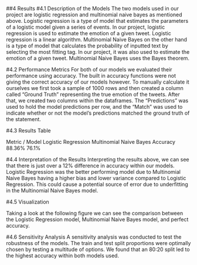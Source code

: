 ##4 Results
#4.1 Description of the Models
The two models used in our project are logistic regression and multinomial naive bayes as mentioned above. Logistic regression is a type of model that estimates the parameters of a logistic model given a series of events. In our project, logistic regression is used to estimate the emotion of a given tweet. Logistic regression is a linear algorithm. Multinomial Naive Bayes on the other hand is a type of model that calculates the probability of inputted text by selecting the most fitting tag. In our project, it was also used to estimate the emotion of a given tweet. Multinomial Naive Bayes uses the Bayes theorem.

#4.2 Performance Metrics
For both of our models we evaluated their performance using accuracy. The built in accuracy functions were not giving the correct accuracy of our models however. To manually calculate it ourselves we first took a sample of 1000 rows and then created a column called “Ground Truth” representing the true emotion of the tweets. After that, we created two columns within the dataframes. The “Predictions” was used to hold the model predictions per row, and the “Match” was used to indicate whether or not the model's predictions matched the ground truth of the statement. 

#4.3 Results Table
	
Metric / Model
Logistic Regression
Multinomial Naive Bayes
Accuracy
88.36%
76.1%


#4.4 Interpretation of the Results
Interpreting the results above, we can see that there is just over a 12% difference in accuracy within our models. Logistic Regression was the better performing model due to Multinomial Naive Bayes having a higher bias and lower variance compared to Logistic Regression. This could cause a potential source of error due to underfitting in the Multinomial Naive Bayes model.

#4.5 Visualization

Taking a look at the following figure we can see the comparison between the Logistic Regression model, Multinomial Naive Bayes model, and perfect accuracy.



#4.6 Sensitivity Analysis 
	A sensitivity analysis was conducted to test the robustness of the models. The train and test split proportions were optimally chosen by testing a multitude of options. We found that an 80:20 split led to the highest accuracy within both models used.





